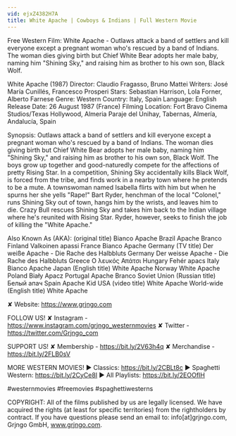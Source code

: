 ```yaml
---
vid: ejxZ4382H7A
title: White Apache | Cowboys & Indians | Full Western Movie
---
```


Free Western Film: White Apache - Outlaws attack a band of settlers and kill everyone except a pregnant woman who's rescued by a band of Indians. The woman dies giving birth but Chief White Bear adopts her male baby, naming him "Shining Sky," and raising him as brother to his own son, Black Wolf.

White Apache (1987)
Director: Claudio Fragasso, Bruno Mattei
Writers: José María Cunillés, Francesco Prosperi
Stars: Sebastian Harrison, Lola Forner, Alberto Farnese
Genre: Western
Country: Italy, Spain
Language: English
Release Date: 26 August 1987 (France)
Filming Location: Fort Bravo Cinema Studios/Texas Hollywood, Almeria Paraje del Unihay, Tabernas, Almería, Andalucía, Spain

Synopsis:
Outlaws attack a band of settlers and kill everyone except a pregnant woman who's rescued by a band of Indians. The woman dies giving birth but Chief White Bear adopts her male baby, naming him "Shining Sky," and raising him as brother to his own son, Black Wolf. The boys grow up together and good-naturedly compete for the affections of pretty Rising Star. In a competition, Shining Sky accidentally kills Black Wolf, is forced from the tribe, and finds work in a nearby town where he pretends to be a mute. A townswoman named Isabella flirts with him but when he spurns her she yells "Rape!" Bart Ryder, henchman of the local "Colonel," runs Shining Sky out of town, hangs him by the wrists, and leaves him to die. Crazy Bull rescues Shining Sky and takes him back to the Indian village where he's reunited with Rising Star. Ryder, however, seeks to finish the job of killing the "White Apache."

Also Known As (AKA):
(original title) Bianco Apache
Brazil Apache Branco
Finland Valkoinen apassi
France Bianco Apache
Germany (TV title) Der weiße Apache - Die Rache des Halbbluts
Germany Der weisse Apache - Die Rache des Halbbluts
Greece Ο λευκός Απάτσι
Hungary Fehér apacs
Italy Bianco Apache
Japan (English title) White Apache
Norway White Apache
Poland Biały Apacz
Portugal Apache Branco
Soviet Union (Russian title) Белый апач
Spain Apache Kid
USA (video title) White Apache
World-wide (English title) White Apache

✘ Website: https://www.grjngo.com

FOLLOW US!
✘ Instagram - https://www.instagram.com/grjngo_westernmovies
✘ Twitter - https://twitter.com/Grjngo_com

SUPPORT US!
✘ Membership - https://bit.ly/2V63h4q
✘ Merchandise - https://bit.ly/2FLB0sV

MORE WESTERN MOVIES! 
► Classics: https://bit.ly/2CBLt8c 
► Spaghetti Western: https://bit.ly/2CyCe8I 
► All Playlists: https://bit.ly/2EOOfIH 

#westernmovies #freemovies #spaghettiwesterns

COPYRIGHT: All of the films published by us are legally licensed. We have acquired the rights (at least for specific territories) from the rightholders by contract. If you have questions please send an email to: info[at]grjngo.com, Grjngo GmbH, www.grjngo.com.
